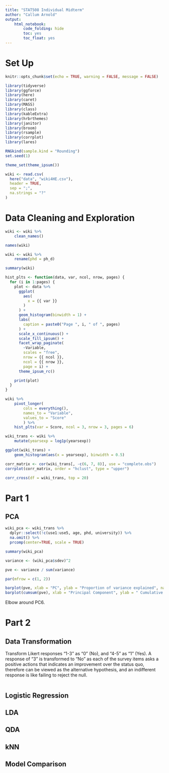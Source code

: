 ```yaml
---
title: "STAT508 Individual Midterm"
author: "Callum Arnold"
output:
    html_notebook:
        code_folding: hide
        toc: yes
        toc_float: yes
---
```


# Set Up

```r
knitr::opts_chunk$set(echo = TRUE, warning = FALSE, message = FALSE)
```

```r
library(tidyverse)
library(ggforce)
library(here)
library(caret)
library(MASS)
library(class)
library(kableExtra)
library(hrbrthemes)
library(janitor)
library(broom)
library(rsample)
library(corrplot)
library(lares)

RNGkind(sample.kind = "Rounding")
set.seed(1)

theme_set(theme_ipsum())
```

```r
wiki <- read.csv(
  here("data", "wiki4HE.csv"),
  header = TRUE,
  sep = ";",
  na.strings = "?"
)
```

# Data Cleaning and Exploration

```r
wiki <- wiki %>%
    clean_names()

names(wiki)

wiki <- wiki %>%
    rename(phd = ph_d)
```

```r
summary(wiki)
```

```r
hist_plts <- function(data, var, ncol, nrow, pages) {
  for (i in 1:pages) {
    plot <- data %>%
      ggplot(
        aes(
          x = {{ var }}
        )
      ) +
      geom_histogram(binwidth = 1) +
      labs(
        caption = paste0("Page ", i, " of ", pages)
      ) +
      scale_x_continuous() +
      scale_fill_ipsum() +
      facet_wrap_paginate(
        ~Variable,
        scales = "free",
        nrow = {{ ncol }},
        ncol = {{ nrow }},
        page = i) +
      theme_ipsum_rc()

    print(plot)
  }
}
```

```r
wiki %>%
    pivot_longer(
        cols = everything(),
        names_to = "Variable",
        values_to = "Score"
        ) %>%
    hist_plts(var = Score, ncol = 3, nrow = 3, pages = 6)
```

```r
wiki_trans <- wiki %>%
    mutate(yearsexp = log1p(yearsexp))

ggplot(wiki_trans) +
    geom_histogram(aes(x = yearsexp), binwidth = 0.5)
```


```r
corr_matrix <- cor(wiki_trans[, -c(6, 7, 8)], use = "complete.obs")
corrplot(corr_matrix, order = "hclust", type = "upper")
```

```r
corr_cross(df = wiki_trans, top = 20)
```


# Part 1
## PCA

```r
wiki_pca <- wiki_trans %>%
  dplyr::select(!c(use1:use5, age, phd, university)) %>%
  na.omit() %>%
  prcomp(center=TRUE, scale = TRUE)

summary(wiki_pca)
```
```r
variance <- (wiki_pca$sdev)^2

pve <- variance / sum(variance)
```

```r
par(mfrow = c(1, 2))

barplot(pve, xlab = "PC", ylab = "Proportion of variance explained", names.arg = 1:length(pve), las = 1, col = "gray")
barplot(cumsum(pve), xlab = "Principal Component", ylab = " Cumulative Proportion of Variance Explained", ylim = c(0, 1))
```

Elbow around PC6.

# Part 2
## Data Transformation

Transform Likert responses "1-3" as "0" (No), and "4-5" as "1" (Yes). A response of "3" is transformed to "No" as each of the survey items asks a positive actions that indicates an improvement over the status quo, therefore can be viewed as the alternative hypothesis, and an indifferent response is like failing to reject the null.

```r

```


## Logistic Regression
## LDA
## QDA
## kNN
## Model Comparison
